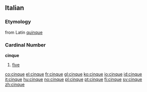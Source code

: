 ==Italian==
===Etymology===
from Latin [[quinque]]

===Cardinal Number===
'''cinque'''

# [[five]]

[[co:cinque]]
[[el:cinque]]
[[fr:cinque]]
[[gl:cinque]]
[[ko:cinque]]
[[io:cinque]]
[[id:cinque]]
[[it:cinque]]
[[hu:cinque]]
[[no:cinque]]
[[pl:cinque]]
[[pt:cinque]]
[[fi:cinque]]
[[sv:cinque]]
[[zh:cinque]]